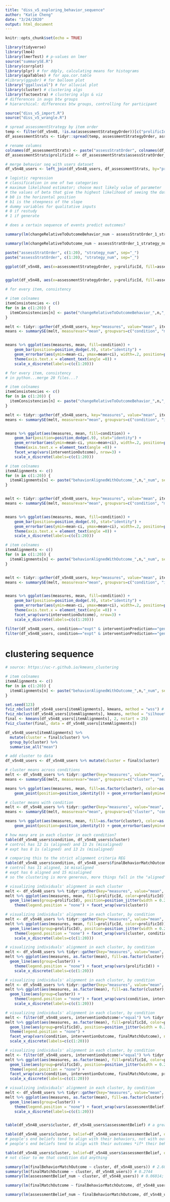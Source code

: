 ```yaml
---
title: "diss_v5_exploring_behavior_sequence"
author: "Katie Cheng"
date: "3/24/2020"
output: html_document
---
```



```r
knitr::opts_chunk$set(echo = TRUE)

library(tidyverse)
library(lme4)
library(lmerTest) # p-values on lmer
source("summarySE.R")
library(corrplot)
library(plyr) # for ddply, calculating means for histograms
library(apaTables) # for apa.cor.table
#library(ggpubr) # for balloon plot
library("ggalluvial") # for alluvial plot
library(cluster) # clustering algs
library(factoextra) # clustering algs & viz
# differences in avgs btw groups
# hierarchical: differences btw groups, controlling for participant
```

```r

source("diss_v5_import.R")
source("diss_v5_wrangle.R")
```

```r

# spread assessmentStrategy by item order
temp <- filter(df_v5n48, !is.na(assessmentStrategyOrder))[c("prolificId", "assessmentStrategyOrder", "assessmentStrategy_num")]
df_assessmentStrats <- tidyr::spread(temp, assessmentStrategyOrder, assessmentStrategy_num)

# rename columns
colnames(df_assessmentStrats) <- paste("assessStratOrder", colnames(df_assessmentStrats), "strategy_num", sep="_")
df_assessmentStrats$prolificId <- df_assessmentStrats$assessStratOrder_prolificId_strategy_num

# merge behavior seq with users dataset
df_v5n48_users <- left_join(df_v5n48_users, df_assessmentStrats, by="prolificId")

```

```r

# logistic regression
# classification in one of two categories
# maximum likelihood estimator; choose most likely value of parameter
# the values of beta that give the highest likelihood of seeing the data you see
# b0 is the horizontal position
# b1 is the steepness of the slope
# dummy variables for qualitative inputs
# 0 if restudy
# 1 if generate

# does a certain sequence of events predict outcomes?

summary(lm(changeRelativeToOutcomeBehavior_num ~ assessStratOrder_1_strategy_num+assessStratOrder_2_strategy_num+assessStratOrder_3_strategy_num+assessStratOrder_4_strategy_num+assessStratOrder_5_strategy_num+assessStratOrder_6_strategy_num+assessStratOrder_7_strategy_num+assessStratOrder_8_strategy_num+assessStratOrder_9_strategy_num+assessStratOrder_10_strategy_num+assessStratOrder_11_strategy_num+assessStratOrder_12_strategy_num+assessStratOrder_13_strategy_num+assessStratOrder_14_strategy_num+assessStratOrder_15_strategy_num+assessStratOrder_16_strategy_num+assessStratOrder_17_strategy_num+assessStratOrder_18_strategy_num+assessStratOrder_19_strategy_num+assessStratOrder_20_strategy_num, df_v5n48_users))

summary(lm(changeRelativeToOutcome_num ~ assessStratOrder_1_strategy_num+assessStratOrder_2_strategy_num+assessStratOrder_3_strategy_num+assessStratOrder_4_strategy_num+assessStratOrder_5_strategy_num+assessStratOrder_6_strategy_num+assessStratOrder_7_strategy_num+assessStratOrder_8_strategy_num+assessStratOrder_9_strategy_num+assessStratOrder_10_strategy_num+assessStratOrder_11_strategy_num+assessStratOrder_12_strategy_num+assessStratOrder_13_strategy_num+assessStratOrder_14_strategy_num+assessStratOrder_15_strategy_num+assessStratOrder_16_strategy_num+assessStratOrder_17_strategy_num+assessStratOrder_18_strategy_num+assessStratOrder_19_strategy_num+assessStratOrder_20_strategy_num, df_v5n48_users))

```

```r

paste("assessStratOrder", c(1:20), "strategy_num", sep="_")
paste("assessStratOrder", c(1:20), "strategy_num", sep="_")

ggplot(df_v5n48, aes(x=assessmentStrategyOrder, y=prolificId, fill=assessmentStrategy)) + geom_tile() +facet_wrap(vars(condition), ncol=1)


ggplot(df_v5n48, aes(x=assessmentStrategyOrder, y=prolificId, fill=assessmentStrategy)) + geom_tile() +facet_wrap(vars(condition, interventionOutcome))


```

```r

# for every item, consistency

# item colnames
itemConsistencies <- c()
for (n in c(1:20)) {
  itemConsistencies[n] <- paste("changeRelativeToOutcomeBehavior_",n,"_num", sep="")
}

melt <- tidyr::gather(df_v5n48_users, key="measures", value="mean", itemConsistencies, factor_key = TRUE) # factor_key preserves order
means <- summarySE(melt, measurevar="mean", groupvars=c("condition", "measures"), na.rm=TRUE, conf.interval=0.95); means


means %>% ggplot(aes(measures, mean, fill=condition)) + 
    geom_bar(position=position_dodge(.9), stat="identity") + 
    geom_errorbar(aes(ymin=mean-ci, ymax=mean+ci), width=.2, position=position_dodge(.9)) + 
    theme(axis.text.x = element_text(angle =0)) + 
    scale_x_discrete(labels=c(c(1:20)))

```

```r

# for every item, consistency
# in python...merge 20 files...?

# item colnames
itemConsistencies <- c()
for (n in c(1:20)) {
  itemConsistencies[n] <- paste("changeRelativeToOutcomeBehavior_",n,"_num", sep="")
}

melt <- tidyr::gather(df_v5n48_users, key="measures", value="mean", itemConsistencies, factor_key = TRUE) # factor_key preserves order
means <- summarySE(melt, measurevar="mean", groupvars=c("condition", "interventionOutcome", "measures"), na.rm=TRUE, conf.interval=0.95); means


means %>% ggplot(aes(measures, mean, fill=condition)) + 
    geom_bar(position=position_dodge(.9), stat="identity") + 
    geom_errorbar(aes(ymin=mean-ci, ymax=mean+ci), width=.2, position=position_dodge(.9)) + 
    theme(axis.text.x = element_text(angle =0)) + 
    facet_wrap(vars(interventionOutcome), nrow=3) + 
    scale_x_discrete(labels=c(c(1:20)))

```



```r

# item colnames
itemAlignments <- c()
for (n in c(1:20)) {
  itemAlignments[n] <- paste("behaviorAlignedWithOutcome_",n,"_num", sep="")
}


melt <- tidyr::gather(df_v5n48_users, key="measures", value="mean", itemAlignments, factor_key = TRUE) # factor_key preserves order
means <- summarySE(melt, measurevar="mean", groupvars=c("condition", "measures"), na.rm=TRUE, conf.interval=0.95); means


means %>% ggplot(aes(measures, mean, fill=condition)) + 
    geom_bar(position=position_dodge(.9), stat="identity") + 
    geom_errorbar(aes(ymin=mean-ci, ymax=mean+ci), width=.2, position=position_dodge(.9)) + 
    theme(axis.text.x = element_text(angle =0)) + 
    scale_x_discrete(labels=c(c(1:20)))
```

```r

# item colnames
itemAlignments <- c()
for (n in c(1:20)) {
  itemAlignments[n] <- paste("behaviorAlignedWithOutcome_",n,"_num", sep="")
}


melt <- tidyr::gather(df_v5n48_users, key="measures", value="mean", itemAlignments, factor_key = TRUE) # factor_key preserves order
means <- summarySE(melt, measurevar="mean", groupvars=c("condition", "interventionOutcome", "measures"), na.rm=TRUE, conf.interval=0.95); means


means %>% ggplot(aes(measures, mean, fill=condition)) + 
    geom_bar(position=position_dodge(.9), stat="identity") + 
    geom_errorbar(aes(ymin=mean-ci, ymax=mean+ci), width=.2, position=position_dodge(.9)) + 
    theme(axis.text.x = element_text(angle =0)) + 
    facet_wrap(vars(interventionOutcome), nrow=3) + 
    scale_x_discrete(labels=c(c(1:20)))
```

```r

filter(df_v5n48_users, condition=="expt" & interventionPrediction=="generate" & interventionOutcome=="generate" & assessmentBelief=="restudy")[itemAlignments]
filter(df_v5n48_users, condition=="expt" & interventionPrediction=="generate" & interventionOutcome=="generate" & assessmentBelief=="restudy")

```

# clustering sequence

```r
# source: https://uc-r.github.io/kmeans_clustering

# item colnames
itemAlignments <- c()
for (n in c(1:20)) {
  itemAlignments[n] <- paste("behaviorAlignedWithOutcome_",n,"_num", sep="")
}

set.seed(123)
fviz_nbclust(df_v5n48_users[itemAlignments], kmeans, method = "wss") # 2 clusters
fviz_nbclust(df_v5n48_users[itemAlignments], kmeans, method = "silhouette") # 2 clusters
final <- kmeans(df_v5n48_users[itemAlignments], 2, nstart = 25)
fviz_cluster(final, data = df_v5n48_users[itemAlignments])

df_v5n48_users[itemAlignments] %>%
  mutate(cluster = final$cluster) %>%
  group_by(cluster) %>%
  summarise_all("mean")

# add cluster to data
df_v5n48_users <- df_v5n48_users %>% mutate(cluster = final$cluster)

# cluster means across conditions
melt <- df_v5n48_users %>% tidyr::gather(key="measures", value="mean", itemAlignments, factor_key = TRUE)
means <- summarySE(melt, measurevar="mean", groupvars=c("cluster", "measures"), na.rm=TRUE, conf.interval=0.95); means

means %>% ggplot(aes(measures, mean, fill=as.factor(cluster), color=as.factor(cluster))) + 
    geom_point(position=position_identity()) + geom_errorbar(aes(ymin=mean-ci, ymax=mean+ci), width=.2) 

# cluster means with condition
melt <- df_v5n48_users %>% tidyr::gather(key="measures", value="mean", itemAlignments, factor_key = TRUE)
means <- summarySE(melt, measurevar="mean", groupvars=c("cluster", "condition", "measures"), na.rm=TRUE, conf.interval=0.95); means

means %>% ggplot(aes(measures, mean, fill=as.factor(cluster), color=as.factor(cluster))) + 
    geom_point(position=position_identity()) + geom_errorbar(aes(ymin=mean-ci, ymax=mean+ci), width=.2) + facet_wrap(vars(condition))

# how many are in each cluster in each condition?
table(df_v5n48_users$condition, df_v5n48_users$cluster) 
# control has 12 1s (aligned) and 13 2s (misaligned)
# expt has 8 1s (aligned) and 13 2s (misaligned)

# comparing this to the strict alignment criteria REG
table(df_v5n48_users$condition, df_v5n48_users$finalBehaviorMatchOutcome) 
# control has 11 aligned, 14 misaligned
# expt has 6 aligned and 15 misaligned
# so the clustering is more generous, more things fall in the "aligned" category

# visualizing individuals' alignment in each cluster
melt <- df_v5n48_users %>% tidyr::gather(key="measures", value="mean", itemAlignments, factor_key = TRUE)
melt %>% ggplot(aes(measures, mean, fill=prolificId, color=prolificId)) + 
  geom_line(aes(group=prolificId), position=position_jitter(width = 0.25, seed = 123)) + 
    theme(legend.position = "none") + facet_wrap(vars(cluster))

# visualizing individuals' alignment in each cluster, by condition
melt <- df_v5n48_users %>% tidyr::gather(key="measures", value="mean", itemAlignments, factor_key = TRUE)
melt %>% ggplot(aes(measures, mean, fill=prolificId, color=prolificId)) + 
  geom_line(aes(group=prolificId), position=position_jitter(width = 0.25, height=.1, seed = 123)) + 
    theme(legend.position = "none") + facet_wrap(vars(cluster, condition))+ 
    scale_x_discrete(labels=c(c(1:20)))

# visualizing individuals' alignment in each cluster, by condition
melt <- df_v5n48_users %>% tidyr::gather(key="measures", value="mean", itemAlignments, factor_key = TRUE)
melt %>% ggplot(aes(measures, as.factor(mean), fill=as.factor(cluster), color=as.factor(cluster))) + 
  geom_line(aes(group=cluster)) + 
    theme(legend.position = "none") + facet_wrap(vars(prolificId)) + 
    scale_x_discrete(labels=c(c(1:20)))

# visualizing individuals' alignment in each cluster, by condition
melt <- df_v5n48_users %>% tidyr::gather(key="measures", value="mean", itemAlignments, factor_key = TRUE)
melt %>% ggplot(aes(measures, as.factor(mean), fill=as.factor(cluster), color=as.factor(cluster))) + 
  geom_line(aes(group=cluster)) + 
    theme(legend.position = "none") + facet_wrap(vars(condition, interventionOutcome, finalMatchOutcome)) + 
    scale_x_discrete(labels=c(c(1:20)))

# visualizing individuals' alignment in each cluster, by condition
melt <- filter(df_v5n48_users, interventionOutcome!="equal") %>% tidyr::gather(key="measures", value="mean", itemAlignments, factor_key = TRUE)
melt %>% ggplot(aes(measures, as.factor(mean), fill=prolificId, color=prolificId)) + 
  geom_line(aes(group=prolificId), position=position_jitter(width = 0.25, height=.25, seed = 123)) + 
  theme(legend.position = "none") + 
  facet_wrap(vars(condition, interventionOutcome, finalMatchOutcome), ncol=4) + 
  scale_x_discrete(labels=c(c(1:20)))

# visualizing individuals' alignment in each cluster, by condition
melt <- filter(df_v5n48_users, interventionOutcome!="equal") %>% tidyr::gather(key="measures", value="mean", itemAlignments, factor_key = TRUE)
melt %>% ggplot(aes(measures, as.factor(mean), fill=prolificId, color=prolificId)) + 
  geom_line(aes(group=prolificId), position=position_jitter(width = 0.25, height=.25, seed = 123)) + 
  theme(legend.position = "none") + 
  facet_wrap(vars(condition, interventionOutcome, finalMatchOutcome, prolificId), ncol=10) + 
  scale_x_discrete(labels=c(c(1:20)))

```
```r

# visualizing individuals' alignment in each cluster, by condition
melt <- df_v5n48_users %>% tidyr::gather(key="measures", value="mean", itemAlignments, factor_key = TRUE)
melt %>% ggplot(aes(measures, as.factor(mean), fill=as.factor(cluster), color=as.factor(cluster))) + 
  geom_line(aes(group=cluster)) + 
    theme(legend.position = "none") + facet_wrap(vars(assessmentBelief)) + 
    scale_x_discrete(labels=c(c(1:20)))


table(df_v5n48_users$cluster, df_v5n48_users$assessmentBelief) # a greater proportion of folks in who choose aligined behaviors (Cluster 1) end up believing generate. A greater proportion of folks who choose misaligned behaviors (Cluster 2) end up believing restudy. 

table(df_v5n48_users$cluster, belief=df_v5n48_users$assessmentBelief, outcome=df_v5n48_users$interventionOutcome)
# people's end beliefs tend to align with their behaviors, not with outcomes
# people's end beliefs tend to align with their outcomes *if* their behaviors also align

table(df_v5n48_users$cluster, belief=df_v5n48_users$assessmentBelief, outcome=df_v5n48_users$interventionOutcome, df_v5n48_users$condition)
# not clear to me that condition did anything
```


```r

summary(lm(finalBehaviorMatchOutcome ~ cluster, df_v5n48_users)) # 2.605e-15; obviously, they're very similar
summary(lm(finalMatchOutcome ~ cluster, df_v5n48_users)) # 0.2744
summary(lm(assessmentBelief_num ~ cluster, df_v5n48_users)) # 0.06014; trend that cluster predicts final belief

summary(lm(finalMatchOutcome ~ finalBehaviorMatchOutcome, df_v5n48_users)) # 0.1772

summary(lm(assessmentBelief_num ~ finalBehaviorMatchOutcome, df_v5n48_users)) # 0.004797

```

